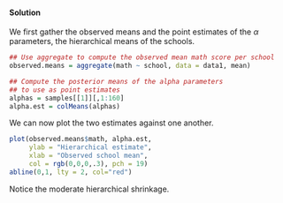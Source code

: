 
#### Solution

We first gather the observed means and the point estimates of the $\alpha$ parameters, the hierarchical means of the schools.

```r

## Use aggregate to compute the observed mean math score per school
observed.means = aggregate(math ~ school, data = data1, mean)

## Compute the posterior means of the alpha parameters
## to use as point estimates
alphas = samples[[1]][,1:160]
alpha.est = colMeans(alphas)

```

We can now plot the two estimates against one another.

```r
plot(observed.means$math, alpha.est, 
     ylab = "Hierarchical estimate", 
     xlab = "Observed school mean", 
     col = rgb(0,0,0,.3), pch = 19)
abline(0,1, lty = 2, col="red")

```

Notice the moderate hierarchical shrinkage.

